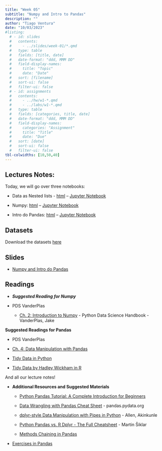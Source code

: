 ```yaml
---
title: "Week 05"
subtitle: "Numpy and Intro to Pandas"
description: ""
author: "Tiago Ventura"
date: "10/03/2023"
#listing:
  # - id: slides
  #   contents:
  #     - ../slides/week-01/*.qmd
  #   type: table
  #   fields: [title, date]
  #   date-format: "ddd, MMM DD"
  #   field-display-names:
  #     title: "Topic"
  #     date: "Date"
  #   sort: [filename]
  #   sort-ui: false
  #   filter-ui: false
  # - id: assignments
  #   contents:
  #     - ../hw/w1-*.qmd
  #     - ../labs/w1-*.qmd
  #   type: table
  #   fields: [categories, title, date]
  #   date-format: "ddd, MMM DD"
  #   field-display-names:
  #     categories: "Assignment"
  #     title: "Title"
  #     date: "Due"
  #   sort: [date]
  #   sort-ui: false
  #   filter-ui: false
tbl-colwidths: [10,50,40]
---
```


## Lectures Notes:

Today, we will go over three notebooks:

-   Data as Nested lists - [html](/lecture_notes/week-04/_week_4_nested_lists.html) -- <a href="/lecture_notes/week-04/_week_4_nested_lists.ipynb" download> Jupyter Notebook </a>

-   Numpy: [html](/lecture_notes/week-04/_week_5_numpy_for_class.html) -- <a href="/lecture_notes/week-05/_week_5_numpy_for_class.ipynb" download> Jupyter Notebook </a>

-   Intro do Pandas: [html](/lecture_notes/week-05/_week_5a_intro_to_pandas.html) -- <a href="/lecture_notes/week-05/_week_5a_intro_to_pandas.ipynb" download> Jupyter Notebook </a>

## Datasets

Download the datasets <a href="/lecture_notes/week-04/data_week4.zip" download> here </a>

## Slides

-   [Numpy and Intro do Pandas](/slides/week-5.html)

## Readings

-   ***Suggested Reading for Numpy***

-   PDS VanderPlas

    -   [Ch. 2: Introduction to Numpy](https://jakevdp.github.io/PythonDataScienceHandbook/02.00-introduction-to-numpy.html) - Python Data Science Handbook - VanderPlas, Jake

**Suggested Readings for Pandas**

-   PDS VanderPlas

-   [Ch. 4: Data Manipulation with Pandas](https://jakevdp.github.io/PythonDataScienceHandbook/03.00-introduction-to-pandas.html)

-   [Tidy Data in Python](https://www.jeannicholashould.com/tidy-data-in-python.html)

-   [Tidy Data by Hadley Wickham in R](https://r4ds.hadley.nz/data-tidy.html)

And all our lecture notes!

-   **Additional Resources and Suggested Materials**

    -   [Python Pandas Tutorial: A Complete Introduction for Beginners](https://www.learndatasci.com/tutorials/python-pandas-tutorial-complete-introduction-for-beginners/#)

    -   [Data Wrangling with Pandas Cheat Sheet](https://pandas.pydata.org/Pandas_Cheat_Sheet.pdf) - pandas.pydata.org

    -   [dplyr-style Data Manipulation with Pipes in Python](https://towardsdatascience.com/dplyr-style-data-manipulation-with-pipes-in-python-380dcb137000) - Allen, Akinkunle

    -   [Python Pandas vs. R Dplyr - The Full Cheatsheet](https://medium.com/towards-data-science/python-pandas-vs-r-dplyr-5b5081945ccb) - Martin Šiklar

    -   [Methods Chaining in Pandas](https://medium.com/@ulriktpedersen/modern-pandas-streamlining-your-workflow-with-method-chaining-f65e75deb193)

-   [Exercises in Pandas](https://github.com/guipsamora/pandas_exercises)
